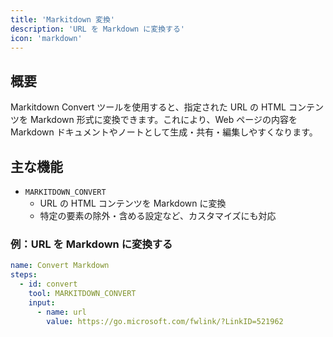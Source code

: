 ```yaml
---
title: 'Markitdown 変換'
description: 'URL を Markdown に変換する'
icon: 'markdown'
---
```


## 概要
Markitdown Convert ツールを使用すると、指定された URL の HTML コンテンツを Markdown 形式に変換できます。これにより、Web ページの内容を Markdown ドキュメントやノートとして生成・共有・編集しやすくなります。

## 主な機能
- `MARKITDOWN_CONVERT`
  - URL の HTML コンテンツを Markdown に変換
  - 特定の要素の除外・含める設定など、カスタマイズにも対応

### 例：URL を Markdown に変換する
```yaml
name: Convert Markdown
steps:
  - id: convert
    tool: MARKITDOWN_CONVERT
    input:
      - name: url
        value: https://go.microsoft.com/fwlink/?LinkID=521962
```
